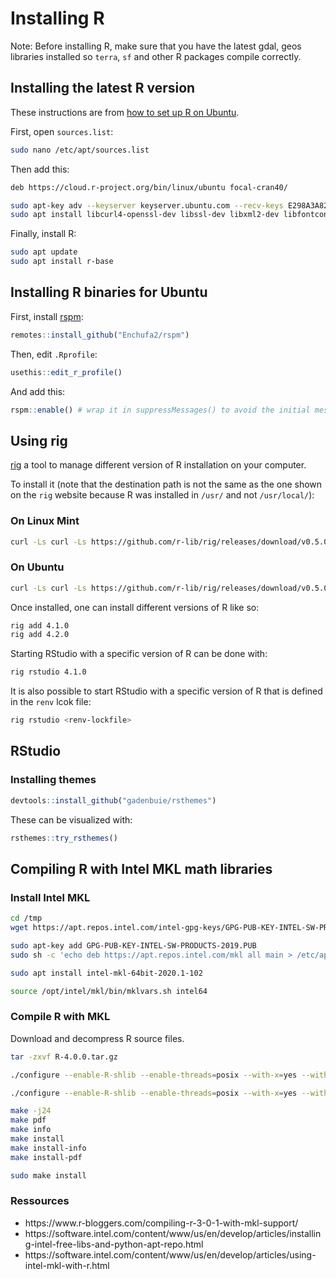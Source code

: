 # Installing R

Note: Before installing R, make sure that you have the latest gdal, geos libraries installed so `terra`, `sf` and other R packages compile correctly.

## Installing the latest R version

These instructions are from [how to set up R on Ubuntu](https://blog.zenggyu.com/en/post/2018-01-29/installing-r-r-packages-e-g-tidyverse-and-rstudio-on-ubuntu-linux/).

First, open `sources.list`:

```bash
sudo nano /etc/apt/sources.list
```

Then add this:

```bash
deb https://cloud.r-project.org/bin/linux/ubuntu focal-cran40/
```

```bash
sudo apt-key adv --keyserver keyserver.ubuntu.com --recv-keys E298A3A825C0D65DFD57CBB651716619E084DAB9
sudo apt install libcurl4-openssl-dev libssl-dev libxml2-dev libfontconfig1-dev libcairo2-dev
```

Finally, install R:

``` bash
sudo apt update
sudo apt install r-base
```

## Installing R binaries for Ubuntu

First, install [rspm](https://enchufa2.github.io/rspm/):

```r
remotes::install_github("Enchufa2/rspm")
```

Then, edit `.Rprofile`:

```r
usethis::edit_r_profile()
```

And add this:

```r
rspm::enable() # wrap it in suppressMessages() to avoid the initial message
```

## Using rig

[rig](https://github.com/r-lib/rig) a tool to manage different version of R installation on your computer. 

To install it (note that the destination path is not the same as the one shown on the `rig` website because R was installed in `/usr/` and not `/usr/local/`):

### On Linux Mint

```bash
curl -Ls curl -Ls https://github.com/r-lib/rig/releases/download/v0.5.0/rig-linux-0.5.0.tar.gz | sudo tar xz -C /usr/
```
### On Ubuntu

```bash
curl -Ls curl -Ls https://github.com/r-lib/rig/releases/download/v0.5.0/rig-linux-0.5.0.tar.gz | sudo tar xz -C /usr/local
```

Once installed, one can install different versions of R like so:

```bash
rig add 4.1.0
rig add 4.2.0
```

Starting RStudio with a specific version of R can be done with:

```bash
rig rstudio 4.1.0
```

It is also possible to start RStudio with a specific version of R that is defined in the `renv` lcok file:

```bash
rig rstudio <renv-lockfile> 
```

## RStudio

### Installing themes

```r
devtools::install_github("gadenbuie/rsthemes")
```

These can be visualized with:

```r
rsthemes::try_rsthemes()
```

## Compiling R with Intel MKL math libraries


### Install Intel MKL

```bash
cd /tmp
wget https://apt.repos.intel.com/intel-gpg-keys/GPG-PUB-KEY-INTEL-SW-PRODUCTS-2019.PUB

sudo apt-key add GPG-PUB-KEY-INTEL-SW-PRODUCTS-2019.PUB
sudo sh -c 'echo deb https://apt.repos.intel.com/mkl all main > /etc/apt/sources.list.d/intel-mkl.list'

sudo apt install intel-mkl-64bit-2020.1-102 

source /opt/intel/mkl/bin/mklvars.sh intel64
```

### Compile R with MKL

Download and decompress R source files.

```bash
tar -zxvf R-4.0.0.tar.gz
```

```bash
./configure --enable-R-shlib --enable-threads=posix --with-x=yes --with-cairo --with-libpng --with-libtiff --with-jpeglib --with-lapack --with-blas="-fopenmp -m64 -I/opt/intel/compilers_and_libraries_2020.4.304/linux/mkl/include -L/opt/intel/compilers_and_libraries_2020.4.304/linux/mkl/lib/intel64 -lmkl_gf_lp64 -lmkl_gnu_thread -lmkl_core -lpthread -lm"

./configure --enable-R-shlib --enable-threads=posix --with-x=yes --with-cairo --with-libpng --with-libtiff --with-jpeglib --with-lapack --with-blas="-fopenmp -m64 -I$MKLROOT/include -L$MKLROOT/lib/intel64 -lmkl_gf_lp64 -lmkl_gnu_thread -lmkl_core -lpthread -lm" --libdir=/usr/bin

make -j24
make pdf
make info
make install
make install-info
make install-pdf

sudo make install
```

### Ressources

- https://www.r-bloggers.com/compiling-r-3-0-1-with-mkl-support/
- https://software.intel.com/content/www/us/en/develop/articles/installing-intel-free-libs-and-python-apt-repo.html
- https://software.intel.com/content/www/us/en/develop/articles/using-intel-mkl-with-r.html
